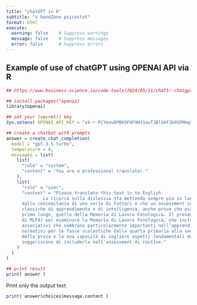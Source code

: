 ```yaml
---
title: "chatGPT in R"
subtitle: "x handZone psicostat"
format: html
execute:
  warning: false    # Suppress warnings
  message: false    # Suppress messages
  error: false      # Suppress errors
---
```


## Example of use of chatGPT using OPENAI API via R

```r
## https://www.business-science.io/code-tools/2024/05/11/chattr-chatgpt-in-r.html

## install.packages("openai)
library(openai)

## set your (secret!) key
Sys.setenv( OPENAI_API_KEY = "sk-r-PCYeou0PBK9FHF9H31euT3BlbkFJb9SFMHqX8QrKjAOTKYzp" )

## create a chatbot with prompts
answer = create_chat_completion(
  model = "gpt-3.5-turbo",
  temperature = 0,
  messages = list(
    list(
      "role" = "system",
      "content" = "You are a professional translator."
    ),
    list(
      "role" = "user",
      "content" = "Please translate this text in to English: 
              La ricerca sulla dislessia sta mettendo sempre più in luce che il disturbo può essere prodotto
      dalla concomitanza di una serie di fattori e che un assessment completo può includere, oltre alle prove
      classiche di apprendimento e di intelligenza, anche prove che esaminano il ruolo di questi fattori e, in
      primo luogo, quello della Memoria di Lavoro Fonologica. Il presente lavoro presenta una nuova prova (span
      di MLFA) per esaminare la Memoria di Lavoro Fonologica, che include la considerazione dei meccanismi
      associativi che sembrano particolarmente importanti nell’apprendimento della lettura e offre dati
      normativi per le fasce scolastiche dalla quarta primaria alla seconda secondaria di I grado. L’agilità
      della prova e la sua capacità di cogliere aspetti fondamentali della lettura e della dislessia
      suggeriscono di includerla nell’assessment di routine."
    )
  )
)

## print result
print( answer )
```


Print only the output text

```r
print( answer$choices$message.content )

```



